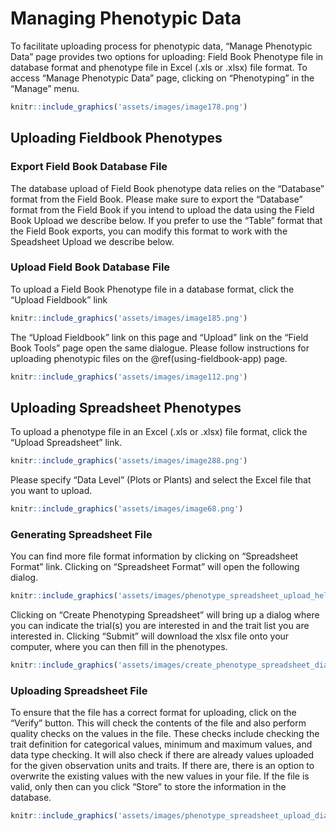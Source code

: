 # Managing Phenotypic Data

To facilitate uploading process for phenotypic data, “Manage Phenotypic Data” page provides two options for uploading: Field Book Phenotype file in database format and phenotype file in Excel (.xls or .xlsx) file format. To access “Manage Phenotypic Data” page, clicking on “Phenotyping” in the “Manage” menu.

```r
knitr::include_graphics('assets/images/image178.png')
```

## Uploading Fieldbook Phenotypes

### Export Field Book Database File

The database upload of Field Book phenotype data relies on the "Database" format from the Field Book. Please make sure to export the "Database" format from the Field Book if you intend to upload the data using the Field Book Upload we describe below. If you prefer to use the "Table" format that the Field Book exports, you can modify this format to work with the Speadsheet Upload we describe below.

### Upload Field Book Database File

To upload a Field Book Phenotype file in a database format, click the “Upload Fieldbook” link

```r
knitr::include_graphics('assets/images/image185.png')
```

The “Upload Fieldbook” link on this page and “Upload” link on the “Field Book Tools” page open the same dialogue. Please follow instructions for uploading phenotypic files on the \@ref(using-fieldbook-app) page.

```r
knitr::include_graphics('assets/images/image112.png')
```

## Uploading Spreadsheet Phenotypes

To upload a phenotype file in an Excel (.xls or .xlsx) file format, click the “Upload Spreadsheet” link.

```r
knitr::include_graphics('assets/images/image288.png')
```

Please specify “Data Level” (Plots or Plants) and select the Excel file that you want to upload.

```r
knitr::include_graphics('assets/images/image68.png')
```

### Generating Spreadsheet File

You can find more file format information by clicking on “Spreadsheet Format” link. Clicking on "Spreadsheet Format" will open the following dialog.

```r
knitr::include_graphics('assets/images/phenotype_spreadsheet_upload_help_dialog.png')
```

Clicking on "Create Phenotyping Spreadsheet" will bring up a dialog where you can indicate the trial(s) you are interested in and the trait list you are interested in. Clicking "Submit" will download the xlsx file onto your computer, where you can then fill in the phenotypes.

```r
knitr::include_graphics('assets/images/create_phenotype_spreadsheet_dialog.png')
```

### Uploading Spreadsheet File

To ensure that the file has a correct format for uploading, click on the “Verify” button. This will check the contents of the file and also perform quality checks on the values in the file. These checks include checking the trait definition for categorical values, minimum and maximum values, and data type checking. It will also check if there are already values uploaded for the given observation units and traits. If there are, there is an option to overwrite the existing values with the new values in your file. If the file is valid, only then can you click "Store" to store the information in the database.

```r
knitr::include_graphics('assets/images/phenotype_spreadsheet_upload_dialog.png')
```
